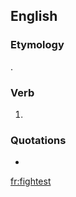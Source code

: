==English==

===Etymology===
{{suffix|fight|est|lang=en}}.

===Verb===
{{head|en|verb form}}

# {{en-archaic second-person singular of|fight|lang=en}}

===Quotations===
* {{seeCites}}

[[fr:fightest]]